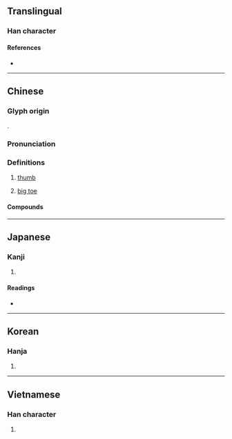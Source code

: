 {{character info/new}}
==Translingual==

===Han character===
{{Han char|rn=64|rad=手|as=05|sn=8|four=57050|canj=QWYI|ids=⿰扌母}}

====References====
* {{Han ref|kx=0424.220|dkj=11944|dj=0773.030|hdz=31862.050|uh=62C7|ud=25287|bh=A9E6|bd=43494}}

----

==Chinese==
{{zh-forms|alt=𧿹}}

===Glyph origin===
{{Han etym}}
{{Han compound|手|alt1=扌|母|ls=psc|c1=s|c2=p}}.

===Pronunciation===
{{zh-pron
|m=mǔ
|c=mou5
|mn=qz:bió/xm:bó͘/twv,zz:bó/qz,tw,xm:bú
|mn_note=bió/bó͘ - literary; bó/bú - vernacular
|mc=y
|oc=y
|cat=n
}}

===Definitions===
{{zh-hanzi}}

# {{lb|zh|anatomy}} [[thumb]]
# {{lb|zh|anatomy}} [[big toe]]

====Compounds====
{{zh-der|二拇指|大拇哥|大拇指|大拇指頭|小拇指|拇印|拇戰|拇指|拇趾|拇量|挑大拇哥|駢拇枝指}}

----

==Japanese==

===Kanji===
{{ja-kanji|grade=|rs=手05}}

# {{defn|lang=ja|sort=手05}}

====Readings====
* {{ja-readings|kanyoon=[[ぼ]] (bo)|goon=[[む]] (mu), [[も]] (mo)|kanon=[[ぼう]] (bō)|kun=[[おやゆび]] (oyayubi)}}

----

==Korean==

===Hanja===
{{ko-hanja|hangeul=무|eumhun=|rv=mu|mr=mu|y=mu}}

# {{defn|lang=ko|sort=手05}}

----

==Vietnamese==

===Han character===
{{vi-hantu|mẫu|rs=手05}}

# {{defn|lang=vi}}